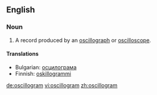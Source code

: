 ==English==

===Noun===
{{en-noun}}

# A record produced by an [[oscillograph]] or [[oscilloscope]].

====Translations====
{{top}}
*Bulgarian: [[осцилограма]] {{f}}
*Finnish: [[oskillogrammi]]
{{mid}}
{{bottom}}

[[de:oscillogram]]
[[vi:oscillogram]]
[[zh:oscillogram]]